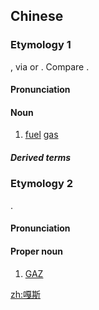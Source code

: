 ==Chinese==
{{zh-forms}}

===Etymology 1===
{{bor|zh|nl|gas}}, via {{der|zh|ja|-}} {{ja-r|瓦斯|ガス}} or {{der|zh|ug|گاز||gas}}. Compare {{zh-l|瓦斯}}.

====Pronunciation====
{{zh-pron
|m=gási,gāsi
|cat=n
}}

====Noun====
{{zh-noun}}

# {{lb|zh|Jiaoliao Mandarin|Lanyin Mandarin|Zhongyuan Mandarin}} [[fuel]] [[gas]]

=====Derived terms=====
{{zh-der|嘎斯罐|嘎斯燈}}

===Etymology 2===
{{bor|zh|ru|ГАЗ}}.

====Pronunciation====
{{zh-pron
|m=gásī,tl=y
|cat=pn
}}

====Proper noun====
{{zh-proper noun}}

# [[GAZ]] {{gloss|Russian automotive manufacturer}}

[[zh:嘎斯]]